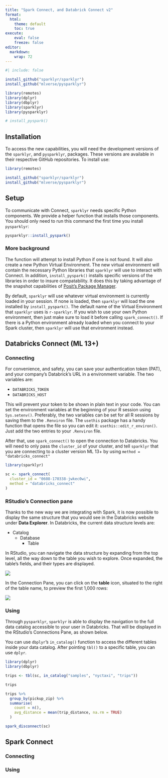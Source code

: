 ```yaml
---
title: "Spark Connect, and Databrick Connect v2"
format:
  html:
    theme: default
    toc: true
execute:
    eval: false
    freeze: false
editor: 
  markdown: 
    wrap: 72
---
```


```r
#| include: false

install_github("sparklyr/sparklyr")
install_github("mlverse/pysparklyr")

library(remotes)
library(dplyr)
library(dbplyr)
library(sparklyr)
library(pysparklyr)

# install_pyspark()
```


## Installation

To access the new capabilities, you will need the development versions of the
`sparklyr`, and `pysparklyr`, packages. These versions are available in their
respective GitHub repositories. To install use: 

``` r
library(remotes)

install_github("sparklyr/sparklyr")
install_github("mlverse/pysparklyr")
```

## Setup

To communicate with Connect, `sparklyr` needs specific Python components.
We provide a helper function that installs those components. 
You should only need to run this command the first time you install `pysparklyr`:

``` r
pysparklyr::install_pyspark()
```

### More background 

The function will attempt to install Python if one is not found. It will also
create a new Python Virtual Environment. The new virtual environment will contain
the necessary Python libraries that `sparklyr` will use to interact with Connect. 
In addition, `install_pyspark()` installs specific versions of the libraries in order
to insure compatability. It does this by taking advantage of the snapshot
capabilities of 
[Posit's Package Manager](https://packagemanager.posit.co/client/#/repos/5/packages/appdirs).

By default, `sparklyr` will use whatever virtual environment is currently loaded
in your session. If none is loaded, then `sparklyr` will load the one installed
by `install_pyspark()`.  The default name of the Virtual Environment that `sparklyr`
uses is `r-sparklyr`.  If you wish to use your own Python environment, then 
just make sure to load it before calling `spark_connect()`. If there is a
Python environment already loaded when you connect to your Spark cluster, then
`sparklyr` will use that environment instead.



## Databricks Connect (ML 13+)

### Connecting

For convenience, and safety, you can save your authentication token
(PAT), and your company's Databrick's URL in a environment variable. The
two variables are:

-   `DATABRICKS_TOKEN`
-   `DATABRICKS_HOST`

This will prevent your token to be shown in plain text in your code. You
can set the environment variables at the beginning of your R session
using `Sys.setenv()`. Preferably, the two variables can be set for all R
sessions by saving them to the `.Renviron` file. The `usethis` package
has a handy function that opens the file so you can edit it:
`usethis::edit_r_environ()`. Just add the two entries to your
`.Renviron` file.

After that, use `spark_connect()` to open the connection to Databricks.
You will need to only pass the `cluster_id` of your cluster, and tell
`sparklyr` that you are connecting to a cluster version ML 13+ by using
`method = "databricks_connect"`

```r
library(sparklyr)

sc <- spark_connect(
  cluster_id = "0608-170338-jwkec0wi",
  method = "databricks_connect"
)
```

### RStudio's Connection pane

Thanks to the new way we are integrating with Spark, it is now possible to 
display the same structure that you would see in the  Databricks website under
**Data Explorer**. In Databricks, the current data structure levels are:

- Catalog
  - Database
    - Table

In RStudio, you can navigate the data structure by expanding from the top level,
all the way down to the table you wish to explore. Once expanded, the table's 
fields, and their types are displayed. 

![](/images/deployment/connect/rstudio-connection.png)

In the Connection Pane, you can click on the **table** icon, situated to the
right of the table name, to preview the first 1,000 rows:

![](/images/deployment/connect/preview.png)


### Using 

Through `pysparklyr`, `sparklyr` is able to display the navigation to
the full data catalog accessible to your user in Databricks. That will
be displayed in the RStudio's Connections Pane, as shown below.

You can use `dbplyr`'s `in_catalog()` function to access the different
tables inside your data catalog. After pointing `tbl()` to a specific
table, you can use `dplyr`.

```r
library(dplyr)
library(dbplyr)

trips <- tbl(sc, in_catalog("samples", "nyctaxi", "trips"))

trips
```

```r
trips %>%
  group_by(pickup_zip) %>%
  summarise(
    count = n(),
    avg_distance = mean(trip_distance, na.rm = TRUE)
  )
```

```r
spark_disconnect(sc)
```

## Spark Connect

### Connecting

### Using


